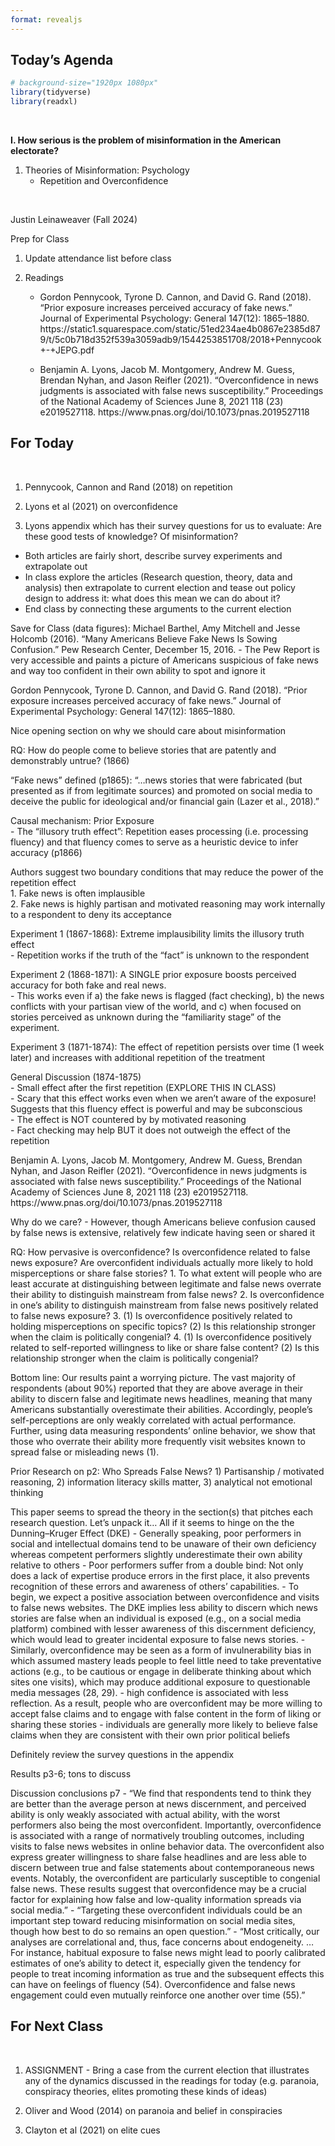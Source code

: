 ```yaml
---
format: revealjs
---
```


## Today's Agenda {background-image="Images/background-white_house_graphic_v4_muted_text2.png" .center}

```r
# background-size="1920px 1080px"
library(tidyverse)
library(readxl)
```

<br>

::: {.r-fit-text}

**I. How serious is the problem of misinformation in the American electorate?**

1. Theories of Misinformation: Psychology
    - Repetition and Overconfidence

:::

<br>

::: r-stack
Justin Leinaweaver (Fall 2024)
:::

::: notes
Prep for Class

1. Update attendance list before class

2. Readings
    - Gordon Pennycook, Tyrone D. Cannon, and David G. Rand (2018). “Prior exposure increases perceived accuracy of fake news.” Journal of Experimental Psychology: General 147(12): 1865–1880. https://static1.squarespace.com/static/51ed234ae4b0867e2385d879/t/5c0b718d352f539a3059adb9/1544253851708/2018+Pennycook+-+JEPG.pdf
    
    - Benjamin A. Lyons, Jacob M. Montgomery, Andrew M. Guess, Brendan Nyhan, and Jason Reifler (2021). “Overconfidence in news judgments is associated with false news susceptibility.” Proceedings of the National Academy of Sciences June 8, 2021 118 (23) e2019527118.
https://www.pnas.org/doi/10.1073/pnas.2019527118

:::




## For Today {background-image="Images/background-blue_triangles_flipped.png" .center}

<br>

1. Pennycook, Cannon and Rand (2018) on repetition

2. Lyons et al (2021) on overconfidence

3. Lyons appendix which has their survey questions for us to evaluate: Are these good tests of knowledge? Of misinformation?

::: notes

- Both articles are fairly short, describe survey experiments and extrapolate out
- In class explore the articles (Research question, theory, data and analysis) then extrapolate to current election and tease out policy design to address it: what does this mean we can do about it?
- End class by connecting these arguments to the current election

Save for Class (data figures):
Michael Barthel, Amy Mitchell and Jesse Holcomb (2016). “Many Americans Believe Fake News Is Sowing Confusion.” Pew Research Center, December 15, 2016.
- The Pew Report is very accessible and paints a picture of Americans suspicious of fake news and way too confident in their own ability to spot and ignore it

Gordon Pennycook, Tyrone D. Cannon, and David G. Rand (2018). “Prior exposure increases perceived accuracy of fake news.” Journal of Experimental Psychology: General 147(12): 1865–1880. 

Nice opening section on why we should care about misinformation

RQ: How do people come to believe stories that are patently and demonstrably untrue? (1866)

“Fake news” defined (p1865): “…news stories that were fabricated (but presented as if from legitimate sources) and promoted on social media to deceive the public for ideological and/or financial gain (Lazer et al., 2018).”

Causal mechanism: Prior Exposure  
- The “illusory truth effect”: Repetition eases processing (i.e. processing fluency) and that fluency comes to serve as a heuristic device to infer accuracy (p1866)

Authors suggest two boundary conditions that may reduce the power of the repetition effect  
1. Fake news is often implausible  
2. Fake news is highly partisan and motivated reasoning may work internally to a respondent to deny its acceptance

Experiment 1 (1867-1868): Extreme implausibility limits the illusory truth effect  
- Repetition works if the truth of the “fact” is unknown to the respondent

Experiment 2 (1868-1871): A SINGLE prior exposure boosts perceived accuracy for both fake and real news.  
- This works even if a) the fake news is flagged (fact checking), b) the news conflicts with your partisan view of the world, and c) when focused on stories perceived as unknown during the “familiarity stage” of the experiment.

Experiment 3 (1871-1874): The effect of repetition persists over time (1 week later) and increases with additional repetition of the treatment

General Discussion (1874-1875)  
- Small effect after the first repetition (EXPLORE THIS IN CLASS)  
- Scary that this effect works even when we aren’t aware of the exposure! Suggests that this fluency effect is powerful and may be subconscious  
- The effect is NOT countered by by motivated reasoning  
- Fact checking may help BUT it does not outweigh the effect of the repetition




Benjamin A. Lyons, Jacob M. Montgomery, Andrew M. Guess, Brendan Nyhan, and Jason Reifler (2021). “Overconfidence in news judgments is associated with false news susceptibility.” Proceedings of the National Academy of Sciences June 8, 2021 118 (23) e2019527118.
https://www.pnas.org/doi/10.1073/pnas.2019527118

Why do we care?
- However, though Americans believe confusion caused by false news is extensive, relatively few indicate having seen or shared it

RQ: How pervasive is overconfidence? Is overconfidence related to false news exposure? Are overconfident individuals actually more likely to hold misperceptions or share false stories?
1. To what extent will people who are least accurate at distinguishing between legitimate and false
news overrate their ability to distinguish mainstream from false news?
2. Is overconfidence in one’s ability to distinguish mainstream from false news positively related to false news exposure?
3. (1) Is overconfidence positively related to holding misperceptions on specific topics? (2) Is this relationship stronger when the claim is politically congenial?
4. (1) Is overconfidence positively related to self-reported willingness to like or share false content? (2) Is this relationship stronger when the claim is politically congenial?

Bottom line: Our results paint a worrying picture. The vast majority of respondents (about 90%) reported that they are above average in their ability to discern false and legitimate news headlines, meaning that many Americans substantially overestimate their abilities. Accordingly, people’s self-perceptions are only weakly correlated with actual performance. Further, using data measuring respondents’ online behavior, we show that those who overrate their ability more frequently visit websites known to spread false or misleading news (1).

Prior Research on p2: Who Spreads False News? 1) Partisanship / motivated reasoning, 2) information literacy skills matter, 3) analytical not emotional thinking

This paper seems to spread the theory in the section(s) that pitches each research question. Let's unpack it... All if it seems to hinge on the the Dunning–Kruger Effect (DKE)
- Generally speaking, poor performers in social and intellectual domains tend to be unaware of their own deficiency whereas competent performers slightly underestimate their own ability relative to others
- Poor performers suffer from a double bind: Not only does a lack of expertise produce errors in the first place, it also prevents recognition of these errors and awareness of others’ capabilities.
- To begin, we expect a positive association between overconfidence and visits to false news websites. The DKE implies less ability to discern which news stories are false when an individual is exposed (e.g., on a social media platform) combined with lesser awareness of this discernment deficiency, which would lead to greater incidental exposure to false news stories.
- Similarly, overconfidence may be seen as a form of invulnerability bias in which assumed mastery leads people to feel little need to take preventative actions (e.g., to be cautious or
engage in deliberate thinking about which sites one visits), which may produce additional exposure to questionable media messages (28, 29).
- high confidence is associated with less reflection. As a result, people who are overconfident may be more willing to accept false claims and to engage with false content in the form of liking or sharing these stories
- individuals are generally more likely to believe false claims when they are consistent with their own prior political beliefs

Definitely review the survey questions in the appendix

Results p3-6; tons to discuss

Discussion conclusions p7
- "We find that respondents tend to think they are better than the average person at news discernment, and perceived ability is only weakly associated with actual ability, with the worst performers also being the most overconfident. Importantly, overconfidence is associated with a range of normatively troubling outcomes, including visits to false news websites in online behavior data. The overconfident also express greater willingness to share false headlines and are less able to discern between true and false statements about contemporaneous news events. Notably, the overconfident are particularly susceptible to congenial false news. These results suggest that overconfidence may be a crucial factor for explaining how false and low-quality information spreads via social media."
- "Targeting these overconfident individuals could be an important step toward reducing misinformation on social media sites, though how best to do so remains an open question."
- "Most critically, our analyses are correlational and, thus, face concerns about endogeneity. ... For instance, habitual exposure to false news might lead to poorly calibrated estimates of one’s ability to detect it, especially given the tendency for people to treat incoming information as true and the subsequent effects this can have on feelings of fluency (54). Overconfidence and false news engagement could even mutually reinforce one another over time (55)."






:::



## For Next Class {background-image="Images/background-blue_triangles_flipped.png" .center}

<br>

1. ASSIGNMENT - Bring a case from the current election that illustrates any of the dynamics discussed in the readings for today (e.g. paranoia, conspiracy theories, elites promoting these kinds of ideas)

2. Oliver and Wood (2014) on paranoia and belief in conspiracies

3. Clayton et al (2021) on elite cues


::: notes

:::